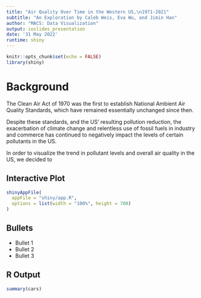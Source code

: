 ```yaml
---
title: "Air Quality Over Time in the Western US,\n1971-2021"
subtitle: "An Exploration by Caleb Weis, Eva Wu, and Jimin Han"
author: "MACS: Data Visualization"
output: ioslides_presentation
date: '31 May 2022'
runtime: shiny
---
```


```r
knitr::opts_chunk$set(echo = FALSE)
library(shiny)
```

# Background
The Clean Air Act of 1970 was the first to establish National Ambient Air Quality Standards, which have remained essentially unchanged since then.

Despite these standards, and the US' resulting pollution reduction, the exacerbation of climate change and relentless use of fossil fuels in industry and commerce has continued to negatively impact the levels of certain pollutants in the US.

In order to visualize the trend in pollutant levels and overall air quality in the US, we decided to 


## Interactive Plot

```r

shinyAppFile(
  appFile = "shiny/app.R",
  options = list(width = "100%", height = 700)
)

```

## Bullets

- Bullet 1
- Bullet 2
- Bullet 3

## R Output

```r
summary(cars)
```


